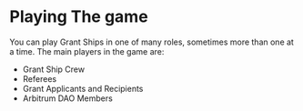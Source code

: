 # Playing The game

You can play Grant Ships in one of many roles, sometimes more than one at a time. The main players in the game are:
- Grant Ship Crew 
- Referees
- Grant Applicants and Recipients
- Arbitrum DAO Members


